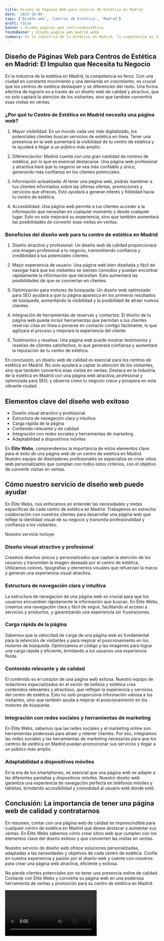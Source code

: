 ```yaml
---
title: Diseño de Páginas Web para Centros de Estética en Madrid
date: '2023-10-04'
tags: ['Diseño web', 'Centros de Estética', 'Madrid']
draft: false
banner : diseño_paginas_web_centrosdeestética
fondoBanner : diseño_pagina_web_madrid.webp
summary: En la industria de la estética en Madrid, la competencia es feroz. Con una ciudad en constante movimiento y una demanda en crecimiento, es crucial que los centros de estética destaquen y se diferencien del resto. Una forma efectiva de lograrlo es a través de un diseño web de calidad y atractivo, que no solo captará la atención de los visitantes, sino que también convertirá esas visitas en ventas.
---
```


## Diseño de Páginas Web para Centros de Estética en Madrid: El Impulso que Necesita tu Negocio

En la industria de la estética en Madrid, la competencia es feroz. Con una ciudad en constante movimiento y una demanda en crecimiento, es crucial que los centros de estética destaquen y se diferencien del resto. Una forma efectiva de lograrlo es a través de un diseño web de calidad y atractivo, que no solo captará la atención de los visitantes, sino que también convertirá esas visitas en ventas.

### ¿Por qué tu Centro de Estética en Madrid necesita una página web?

1. Mayor visibilidad: En un mundo cada vez más digitalizado, los potenciales clientes buscan servicios de estética en línea. Tener una presencia en la web aumentará la visibilidad de tu centro de estética y te ayudará a llegar a un público más amplio.

2. Diferenciación: Madrid cuenta con una gran cantidad de centros de estética, por lo que es esencial destacarse. Una página web profesional y atractiva hará que tu negocio se vea más confiable y único, generando más confianza en los clientes potenciales.

3. Información actualizada: Al tener una página web, podrás mantener a tus clientes informados sobre las últimas ofertas, promociones y servicios que ofreces. Esto ayudará a generar interés y fidelidad hacia tu centro de estética.

4. Accesibilidad: Una página web permite a tus clientes acceder a la información que necesitan en cualquier momento y desde cualquier lugar. Esto no solo mejorará su experiencia, sino que también aumentará las posibilidades de convertir esas visitas en ventas.

### Beneficios del diseño web para tu centro de estética en Madrid

1. Diseño atractivo y profesional: Un diseño web de calidad proporcionará una imagen profesional a tu negocio, transmitiendo confianza y credibilidad a tus potenciales clientes.

2. Mejor experiencia de usuario: Una página web bien diseñada y fácil de navegar hará que tus visitantes se sientan cómodos y puedan encontrar rápidamente la información que necesitan. Esto aumentará las posibilidades de que se conviertan en clientes.

3. Optimización para motores de búsqueda: Un diseño web optimizado para SEO ayudará a que tu página aparezca en los primeros resultados de búsqueda, aumentando la visibilidad y la posibilidad de atraer nuevos clientes.

4. Integración de herramientas de reservas y contactos: El diseño de tu página web puede incluir herramientas que permitan a tus clientes reservar citas en línea o ponerse en contacto contigo fácilmente, lo que agilizará el proceso y mejorará la experiencia del cliente.

5. Testimonios y reseñas: Una página web puede mostrar testimonios y reseñas de clientes satisfechos, lo que generará confianza y aumentará la reputación de tu centro de estética.

En conclusión, un diseño web de calidad es esencial para los centros de estética en Madrid. No solo ayudará a captar la atención de los visitantes, sino que también convertirá esas visitas en ventas. Destaca en la industria de la estética en Madrid con una página web atractiva, profesional y optimizada para SEO, y observa cómo tu negocio crece y prospera en esta vibrante ciudad.

<GifSeo />

<Cta />

## Elementos clave del diseño web exitoso

- Diseño visual atractivo y profesional
- Estructura de navegación clara y intuitiva
- Carga rápida de la página
- Contenido relevante y de calidad
- Integración con redes sociales y herramientas de marketing
- Adaptabilidad a dispositivos móviles

En **Élite Webs**, comprendemos la importancia de estos elementos clave para el éxito de una página web de un centro de estética en Madrid. Nuestro equipo de diseñadores profesionales se especializa en crear sitios web personalizados que cumplan con todos estos criterios, con el objetivo de convertir visitas en ventas.

## Cómo nuestro servicio de diseño web puede ayudar

En Élite Webs, nos enfocamos en entender las necesidades y metas específicas de cada centro de estética en Madrid. Trabajamos en estrecha colaboración con nuestros clientes para desarrollar una página web que refleje la identidad visual de su negocio y transmita profesionalidad y confianza a los visitantes.

Nuestro servicio incluye:

### Diseño visual atractivo y profesional

Creamos diseños únicos y personalizados que captan la atención de los usuarios y transmiten la imagen deseada por el centro de estética. Utilizamos colores, tipografías y elementos visuales que refuerzan la marca y generan una experiencia visual atractiva.

### Estructura de navegación clara y intuitiva

La estructura de navegación de una página web es crucial para que los usuarios encuentren rápidamente la información que buscan. En Élite Webs, creamos una navegación clara y fácil de seguir, facilitando el acceso a servicios y productos, y garantizando una experiencia sin frustraciones.

### Carga rápida de la página

Sabemos que la velocidad de carga de una página web es fundamental para la retención de visitantes y para mejorar el posicionamiento en los motores de búsqueda. Optimizamos el código y las imágenes para lograr una carga rápida y eficiente, brindando a los usuarios una experiencia fluida.

### Contenido relevante y de calidad

El contenido es el corazón de una página web exitosa. Nuestro equipo de redactores especializados en el sector de belleza y estética crea contenidos relevantes y atractivos, que reflejan la experiencia y servicios del centro de estética. Esto no solo proporciona información valiosa a los visitantes, sino que también ayuda a mejorar el posicionamiento en los motores de búsqueda.

### Integración con redes sociales y herramientas de marketing

En Élite Webs, sabemos que las redes sociales y el marketing online son herramientas poderosas para atraer y retener clientes. Por eso, integramos las redes sociales y las herramientas de marketing necesarias para que los centros de estética en Madrid puedan promocionar sus servicios y llegar a un público más amplio.

### Adaptabilidad a dispositivos móviles

En la era de los smartphones, es esencial que una página web se adapte a las diferentes pantallas y dispositivos móviles. Nuestro diseño web garantiza una experiencia de navegación perfecta en teléfonos móviles y tabletas, brindando accesibilidad y comodidad al usuario esté donde esté.

## Conclusión: La importancia de tener una página web de calidad y contratarnos

En resumen, contar con una página web de calidad es imprescindible para cualquier centro de estética en Madrid que desee destacar y aumentar sus ventas. En Élite Webs sabemos cómo crear sitios web que cumplen con los elementos clave del diseño exitoso y que convierten las visitas en ventas.

Nuestro servicio de diseño web ofrece soluciones personalizadas, adaptadas a las necesidades y objetivos de cada centro de estética. Confíe en nuestra experiencia y pasión por el diseño web y cuente con nosotros para crear una página web atractiva, eficiente y exitosa.

No pierda clientes potenciales por no tener una presencia online de calidad. Contacte con Élite Webs y convierta su página web en una poderosa herramienta de ventas y promoción para su centro de estética en Madrid.

<Video />

<CtaBot job='Centros de Estética' city='Madrid'/>

<Gmaps query='Madrid+españa+maps' />